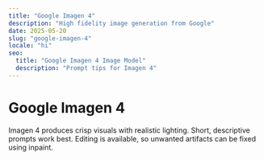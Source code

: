 ```yaml
---
title: "Google Imagen 4"
description: "High fidelity image generation from Google"
date: 2025-05-20
slug: "google-imagen-4"
locale: "hi"
seo:
  title: "Google Imagen 4 Image Model"
  description: "Prompt tips for Imagen 4"
---
```


# Google Imagen 4

Imagen 4 produces crisp visuals with realistic lighting. Short, descriptive prompts work best.
Editing is available, so unwanted artifacts can be fixed using inpaint.
